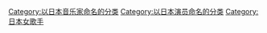 [[Category:以日本音乐家命名的分类|Category:以日本音乐家命名的分类]]
[[Category:以日本演员命名的分类|Category:以日本演员命名的分类]]
[[Category:日本女歌手|Category:日本女歌手]]